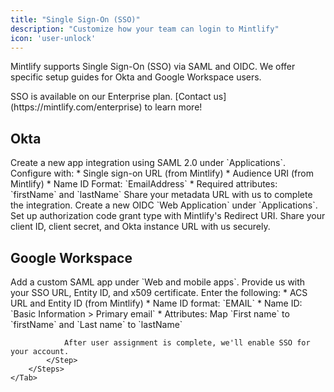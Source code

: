 ```yaml
---
title: "Single Sign-On (SSO)"
description: "Customize how your team can login to Mintlify"
icon: 'user-unlock'
---
```


Mintlify supports Single Sign-On (SSO) via SAML and OIDC. We offer specific setup guides for Okta and Google Workspace users.

<Note>
  SSO is available on our Enterprise plan. [Contact us](https://mintlify.com/enterprise) to learn more!
</Note>

## Okta

<Tabs>
    <Tab title="SAML">
        <Steps>
            <Step title="Create application">
                Create a new app integration using SAML 2.0 under `Applications`.
            </Step>
            <Step title="Configure">
                Configure with:
                * Single sign-on URL (from Mintlify)
                * Audience URI (from Mintlify)
                * Name ID Format: `EmailAddress`
                * Required attributes: `firstName` and `lastName`
            </Step>
            <Step title="Complete setup">
                Share your metadata URL with us to complete the integration.
            </Step>
        </Steps>
    </Tab>
    <Tab title="OIDC">
        <Steps>
            <Step title="Create application">
                Create a new OIDC `Web Application` under `Applications`.
            </Step>
            <Step title="Configure">
                Set up authorization code grant type with Mintlify's Redirect URI.
            </Step>
            <Step title="Complete setup">
                Share your client ID, client secret, and Okta instance URL with us securely.
            </Step>
        </Steps>
    </Tab>
</Tabs>

## Google Workspace

<Tabs>
    <Tab title="SAML">
        <Steps>
            <Step title="Create application">
                Add a custom SAML app under `Web and mobile apps`.
            </Step>
            <Step title="Share IdP details">
                Provide us with your SSO URL, Entity ID, and x509 certificate.
            </Step>
            <Step title="Configure">
                Enter the following:
                * ACS URL and Entity ID (from Mintlify)
                * Name ID format: `EMAIL`
                * Name ID: `Basic Information > Primary email`
                * Attributes: Map `First name` to `firstName` and `Last name` to `lastName`

                After user assignment is complete, we'll enable SSO for your account.
            </Step>
        </Steps>
    </Tab>
</Tabs>